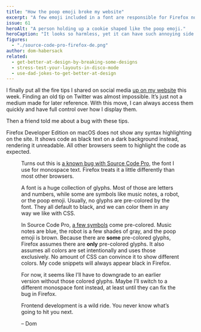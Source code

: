 ```yaml
---
title: "How the poop emoji broke my website"
excerpt: "A few emoji included in a font are responsible for Firefox not showing syntax highlighting in my code snippets."
issue: 61
heroAlt: "A person holding up a cookie shaped like the poop emoji."
heroCaption: "It looks so harmless, yet it can have such annoying side effects."
figures:
  - "./source-code-pro-firefox-de.png"
author: dom-habersack
related:
  - get-better-at-design-by-breaking-some-designs
  - stress-test-your-layouts-in-disco-mode
  - use-dad-jokes-to-get-better-at-design
---
```


I finally put all the fire tips I shared on social media [up on my website](/firetips) this week. Finding an old tip on Twitter was almost impossible. It’s just not a medium made for later reference. With this move, I can always access them quickly and have full control over how I display them.

Then a friend told me about a bug with these tips.

Firefox Developer Edition on macOS does not show any syntax highlighting on the site. It shows code as black text on a dark background instead, rendering it unreadable. All other browsers seem to highlight the code as expected.

<Figure
  alt="The code snippet is highlighted as expected in Safari. In Firefox, the same snippet is unreadable."
  caption="The code snippet is highlighted as expected in Safari. In Firefox, the same snippet is unreadable."
  fluid={props.figures['source-code-pro-firefox-de']}
/>

Turns out this is [a known bug with Source Code Pro](https://bugzilla.mozilla.org/show_bug.cgi?id=1520157), the font I use for monospace text. Firefox treats it a little differently than most other browsers.

A font is a huge collection of glyphs. Most of those are letters and numbers, while some are symbols like music notes, a robot, or the poop emoji. Usually, no glyphs are pre-colored by the font. They all default to black, and we can color them in any way we like with CSS.

In Source Code Pro, [a few symbols](https://github.com/adobe-fonts/source-code-pro/tree/master/svg) come pre-colored. Music notes are blue, the robot is a few shades of gray, and the poop emoji is brown. Because there are **some** pre-colored glyphs, Firefox assumes there are **only** pre-colored glyphs. It also assumes all colors are set intentionally and uses those exclusively. No amount of CSS can convince it to show different colors. My code snippets will always appear black in Firefox.

For now, it seems like I’ll have to downgrade to an earlier version without those colored glyphs. Maybe I’ll switch to a different monospace font instead, at least until they can fix the bug in Firefox.

Frontend development is a wild ride. You never know what’s going to hit you next.

– Dom
